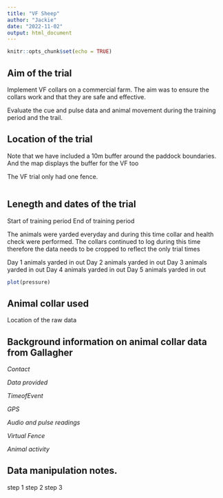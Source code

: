 ```yaml
---
title: "VF Sheep"
author: "Jackie"
date: "2022-11-02"
output: html_document
---
```


```r
knitr::opts_chunk$set(echo = TRUE)
```

## Aim of the trial

Implement VF collars on a commercial farm.
The aim was to ensure the collars work and that they are safe and effective.

Evaluate the cue and pulse data and animal movement during the training period and the trail.

## Location of the trial

Note that we have included a 10m buffer around the paddock boundaries.
And the map displays the buffer for the VF too

The VF trial only had one fence.

```r




```

## Lenegth and dates of the trial
Start of training period 
End of training period

The animals were yarded everyday and during this time collar and health check were performed.
The collars continued to log during this time therefore the data needs to be cropped to reflect the only trial times

Day 1 animals yarded in out
Day 2 animals yarded in out
Day 3 animals yarded in out
Day 4 animals yarded in out
Day 5 animals yarded in out




```r
plot(pressure)
```

## Animal collar used

Location of the raw data


## Background information on animal collar data from Gallagher

*Contact*

*Data provided*

*TimeofEvent*

*GPS*

*Audio and pulse readings*

*Virtual Fence*

*Animal activity*




## Data manipulation notes.

step 1 
step 2
step 3
